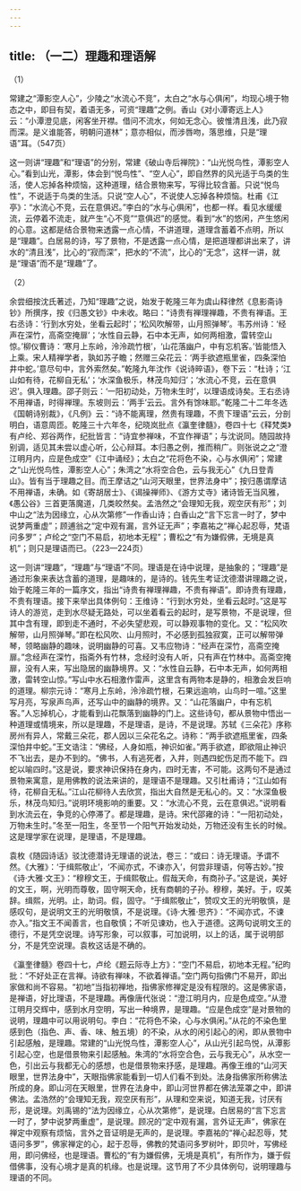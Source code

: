 ```yaml
---
---
---
```

title: （一二）理趣和理语解
---




（1）

常建之“潭影空人心”，少陵之“水流心不竞”，太白之“水与心俱闲”，均现心境于物态之中，即目有契，着语无多，可资“理趣”之例。香山《对小潭寄远上人》云：“小潭澄见底，闲客坐开襟。借问不流水，何如无念心。彼惟清且浅，此乃寂而深。是义谁能答，明朝问道林”；意亦相似，而涉唇吻，落思维，只是“理语”耳。（547页）

这一则讲“理趣”和“理语”的分别，常建《破山寺后禅院》：“山光悦鸟性，潭影空人心。”看到山光，潭影，体会到“悦鸟性”、“空人心”，即自然界的风光适于鸟类的生活，使人忘掉各种烦恼，这种道理，结合景物来写，写得比较含蓄。只说“悦鸟性”，不说适于鸟类的生活。只说“空人心”，不说使人忘掉各种烦恼。杜甫《江亭》：“水流心不竞，云在意俱迟。”李白的“水与心俱闲”，也都一样。看见水缓缓流，云停着不流走，就产生“心不竞”“意俱迟”的感觉。看到“水”的悠闲，产生悠闲的心意。这都是结合景物来透露一点心情，不讲道理，道理含蓄着不点明，所以是“理趣”。白居易的诗，写了景物，不是透露一点心情，是把道理都讲出来了，讲水的“清且浅”，比心的“寂而深”，把水的“不流”，比心的“无念”，这样一讲，就是“理语”而不是“理趣”了。

（2）

余尝细按沈氏著述，乃知“理趣”之说，始发于乾隆三年为虞山释律然《息影斋诗钞》所撰序，按《归愚文钞》中未收。略曰：“诗贵有禅理禅趣，不贵有禅语。王右丞诗：‘行到水穷处，坐看云起时’；‘松风吹解带，山月照弹琴’。韦苏州诗：‘经声在深竹，高斋空掩扉’；‘水性自云静，石中本无声，如何两相激，雷转空山惊。’柳仪曹诗：‘寒月上东岭，泠泠疏竹根’，‘山花落幽户，中有忘机客。’皆能悟入上乘。宋人精禅学者，孰如苏子瞻；然赠三朵花云：‘两手欲遮瓶里雀，四条深怕井中蛇。’意尽句中，言外索然矣。”乾隆九年沈作《说诗晬语》，卷下云：“杜诗；‘江山如有待，花柳自无私’；‘水深鱼极乐，林茂鸟知归’；‘水流心不竞，云在意俱迟’。俱入理趣。邵子则云：‘一阳初动处，万物未生时’，以理语成诗矣。王右丞诗不用禅语，时得禅理。东坡则云：‘两手’云云。言外有馀味耶。”乾隆二十二年冬选《国朝诗别裁》，《凡例》云：“诗不能离理，然贵有理趣，不贵下理语”云云，分剖明白，语意周匝。乾隆三十六年冬，纪晓岚批点《瀛奎律髓》，卷四十七《释梵类》有卢纶、郑谷两作，纪批皆言：“诗宜参禅味，不宜作禅语”；与沈说同。随园故持别调，适见其未尝以虚心听，公心辩耳。本归愚之例，推而稍广。则张说之之“澄江明月内，应是色成空”《江中诵经》；太白之“花将色不染，心与水俱闲”；常建之“山光悦鸟性，潭影空人心”；朱湾之“水将空合色，云与我无心”《九日登青山》。皆有当于理趣之目。而王摩诘之“山河天眼里，世界法身中”；按归愚谓摩诘不用禅语，未确。如《寄胡居士》、《谒操禅师》、《游方丈寺》诸诗皆无当风雅，《愚公谷》三首更落魔道，几类皎然矣。孟浩然之“会理知无我，观空厌有形”；刘中山之“法为因缘立，心从次第修”一作香山诗；白香山之“言下忘言一时了，梦中说梦两重虚”；顾逋翁之“定中观有漏，言外证无声”；李嘉祐之“禅心起忍辱，梵语问多罗”；卢纶之“空门不易启，初地本无程”；曹松之“有为嫌假佛，无境是真机”；则只是理语而已。（223—224页）

这一则讲“理趣”，“理趣”与“理语”不同。理语是在诗中说理，是抽象的；“理趣”是通过形象来表达含蓄的道理，是趣味的，是诗的。钱先生考证沈德潜讲理趣之说，始于乾隆三年的一篇序文，指出“诗贵有禅理禅趣，不贵有禅语”。即诗贵有理趣，不贵有理语。接下来举出具体例句：王维诗：“行到水穷处，坐看云起时。”这是写诗人的游览，走到水尽疑无路处，可以坐着看云的起时，是写景物，不是说理，但其中含有理，即到走不通时，不必失望悲观，可以静观事物的变化。又：“松风吹解带，山月照弹琴。”即在松风吹、山月照时，不必感到孤独寂寞，正可以解带弹琴，领略幽静的趣味，说明幽静的可喜。又韦应物诗：“经声在深竹，高斋空掩扉。”念经声在深竹，指斋外有竹林，念经时没有人听，只有声在竹林中。高斋空掩扉，没有人来，写出隐居的幽静境界。又：“水性自云静，石中本无声，如何两相激，雷转空山惊。”写山中水石相激作雷声，这里含有两物本是静的，相激会发巨响的道理。柳宗元诗：“寒月上东岭，泠泠疏竹根，石果远逾响，山鸟时一喧。”这里写月亮，写泉声鸟声，还写山中的幽静的境界。又：“山花落幽户，中有忘机客。”人忘掉机心，才能看到山花飘落到幽静的门上。这些诗句，都从景物中悟出一种道理或情境来，所以是理趣，不是理语，是诗，不是说理。苏轼《三朵花》序称房州有异人，常戴三朵花，郡人因以三朵花名之。诗称：“两手欲遮瓶里雀，四条深怕井中蛇。”王文诰注：“佛经，人身如瓶，神识如雀。”两手欲遮，即欲阻止神识不飞出去，是办不到的。“佛书，人有逃死者，入井，则遇四蛇伤足而不能下。四蛇以喻四时。”这是说，要求神识保持在身内，四时无害，不可能。这两句不是通过景物来寓意，是用佛教的说法来讲的，是理语不是理趣。又引杜甫诗；“江山如有待，花柳自无私。”江山花柳待人去欣赏，指出大自然是无私心的。又：“水深鱼极乐，林茂鸟知归。”说明环境影响的重要。又：“水流心不竞，云在意俱迟。”说明看到水流云在，争竞的心停滞了。都是理趣，是诗。宋代邵雍的诗：“一阳初动处，万物未生时。”冬至一阳生，冬至节一个阳气开始发动处，万物还没有生长的时候。这是理学家在说理，是理语，不是理趣。

袁枚《随园诗话》驳沈德潜诗无理语的说法，卷三：“或曰：诗无理语。予谓不然。《大雅》：‘于缉熙敬止’，‘不闻亦式，不谏亦入’，何尝非理语，何等古妙。”按《诗·大雅·文王》：“穆穆文王，于缉熙敬止。假哉天命，有商孙子。”这是说，美好的文王，啊，光明而尊敬，固守啊天命，抚有商朝的子孙。穆穆，美好。于，叹美辞。缉熙，光明。止，助词。假，固守。“于缉熙敬止”，赞叹文王的光明敬慎，是感叹句，是说明文王的光明敬慎，不是说理。《诗·大雅·思齐》：“不闻亦式，不谏亦入。”指文王不闻善言，也自敬慎；不听见谏劝，也入于道德。这两句说明文王的德行，不是凭空说理。诗写形象，可以叙事，可加说明，以上的话，属于说明部分，不是凭空说理。袁枚这话是不确的。

《瀛奎律髓》卷四十七，卢纶《题云际寺上方》：“空门不易启，初地本无程。”纪昀批：“不好处正在言禅。诗欲有禅味，不欲着禅语。”空门两句指佛门不易开，即出家做和尚不容易。“初地”当指初禅地，指佛家修禅定是没有程限的。这是佛家语，是禅语，好比理语，不是理趣。再像唐代张说：“澄江明月内，应是色成空。”从澄江明月交辉中，感到水月空明，写出一种境界，是理趣。“应是色成空”是对景物的说明，理趣中可以用说明句。李白：“花将色不染，心与水俱闲。”从花的不染色里感到色（指色、声、香、味、触五境）的不染，从水的闲引起心的闲，即从景物中引起感触，是理趣。常建的“山光悦鸟性，潭影空人心”，从山光引起鸟悦，从潭影引起心空，也是借景物来引起感触。朱湾的“水将空合色，云与我无心”，从水空一色，引出云与我都无心的感想，也是借景物来抒感，是理趣。再像王维的“山河天眼里，世界法身中”，天眼指佛家能看到一切人们看不到处。法身指佛家所称佛法所成的身。即山河在天眼里，世界在法身中，即山河世界都在佛法笼罩之中，即讲佛法。孟浩然的“会理知无我，观空厌有形”，从理和空来说，知道无我，讨厌有形，是说理。刘禹锡的“法为因缘立，心从次第修”，是说理。白居易的“言下忘言一时了，梦中说梦两重虚”，是说理。顾况的“定中观有漏，言外证无声”，佛家在禅定中观察有烦恼，言外之音证明是无声的，是说理。李嘉祐的“禅心起忍辱，梵语问多罗”，佛家禅定的心，起于忍辱，佛教的梵语问多罗树叶，即贝叶，写佛经用，即问佛经，也是理语。曹松的“有为嫌假佛，无境是真机”，有所作为，嫌于假借佛事，没有心境才是真的机缘。也是说理。这节用了不少具体例句，说明理趣与理语的不同。